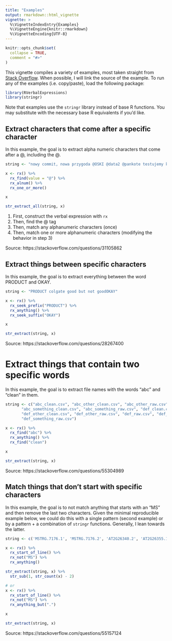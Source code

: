 ```yaml
---
title: "Examples"
output: rmarkdown::html_vignette
vignette: >
  %\VignetteIndexEntry{Examples}
  %\VignetteEngine{knitr::rmarkdown}
  %\VignetteEncoding{UTF-8}
---
```


```r
knitr::opts_chunk$set(
  collapse = TRUE,
  comment = "#>"
)
```

This vignette compiles a variety of examples, most taken straight from [Stack Overflow](https://stackoverflow.com/). When possible, I will link the source of the example. To run any of the examples (i.e. copy/paste), load the following package:

```r
library(RVerbalExpressions)
library(stringr)
```

Note that examples use the `stringr` library instead of base R functions. You may substitute with the necessary base R equivalents if you'd like.

## Extract characters that come after a specific character

In this example, the goal is to extract alpha numeric characters that come after a @, including the @.

```r
string <- "nowy commit, nowa przygoda @OSKI @data2 @pankote testujemy kod @oski2"

x <- rx() %>% 
  rx_find(value = "@") %>% 
  rx_alnum() %>% 
  rx_one_or_more()

x

str_extract_all(string, x)
```

1. First, construct the verbal expression with `rx`
2. Then, find the @ tag
3. Then, match any alphanumeric characters (once)
4. Then, match one or more alphanumeric characters (modifying the behavior in step 3)

Source: https://stackoverflow.com/questions/31105862

## Extract things between specific characters

In this example, the goal is to extract everything between the word PRODUCT and OKAY.

```r
string <- "PRODUCT colgate good but not goodOKAY"

x <- rx() %>% 
  rx_seek_prefix("PRODUCT") %>% 
  rx_anything() %>% 
  rx_seek_suffix("OKAY")

x

str_extract(string, x)
```

Source: https://stackoverflow.com/questions/28267400

# Extract things that contain two specific words

In this example, the goal is to extract file names with the words "abc" and "clean" in them.

```r
string <- c("abc_clean.csv", "abc_other_clean.csv", "abc_other_raw.csv", "abc_raw.csv",
       "abc_something_clean.csv", "abc_something_raw.csv", "def_clean.csv",
       "def_other_clean.csv", "def_other_raw.csv", "def_raw.csv", "def_something_clean.csv",
       "def_something_raw.csv")

x <- rx() %>% 
  rx_find("abc") %>% 
  rx_anything() %>% 
  rx_find("clean")

x

str_extract(string, x)
```

Source: https://stackoverflow.com/questions/55304989

## Match things that don't start with specific characters

In this example, the goal is to not match anything that starts with an "MS" and then remove the last two characters. Given the minimal reproducible example below, we could do this with a single pattern (second example) or by a pattern + a combination of `stringr` functions. Generally, I lean towards the latter.

```r
string <- c('MSTRG.7176.1', 'MSTRG.7176.2', 'AT2G26340.2', 'AT2G26355.1')

x <- rx() %>% 
  rx_start_of_line() %>% 
  rx_not("MS") %>% 
  rx_anything()

str_extract(string, x) %>% 
  str_sub(1, str_count(x) - 2)

# or
x <- rx() %>% 
  rx_start_of_line() %>% 
  rx_not("MS") %>% 
  rx_anything_but(".")

x

str_extract(string, x)
```

Source: https://stackoverflow.com/questions/55157124
